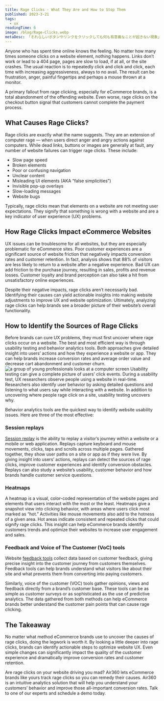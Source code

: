 ```yaml
---
title: Rage Clicks - What They Are and How to Stop Them
published: 2023-3-21
tags:
  - ux
readingTime: 6
image: /blog/Rage-Clicks.webp
metaDesc: 「それらしいボタンやリンクをクリックしても何も有意義なことが起きない現象」のことをレイジクリックと言います。具体的にはリンクが機能しなかったり、404ページにつながったり、ページの読み込みが遅すぎて利用できなかったり、サイトがクラッシュしたりするのがレイジクリックです。
---
```


Anyone who has spent time online knows the feeling. No matter how many times someone clicks on a website element, nothing happens. Links don’t work or lead to a 404 page, pages are slow to load, if at all, or the site crashes. The usual reaction is to repeatedly click and click and click, each time with increasing aggressiveness, always to no avail. The result can be frustration, anger, painful fingertips and perhaps a mouse thrown at a monitor.

A primary fallout from rage clicking, especially for eCommerce brands, is a total abandonment of the offending website. Even worse, rage clicks on the checkout button signal that customers cannot complete the payment process.

## What Causes Rage Clicks?

Rage clicks are exactly what the name suggests. They are an extension of computer rage — when users direct anger and angry actions against computers. While dead links, buttons or images are generally at fault, any number of website failures can trigger rage clicks. These include:

- Slow page speed
- Broken elements
- Poor or confusing navigation
- Unclear content
- Misleading UI elements (AKA “false simplicities”)
- Invisible pop-up overlays
- Slow-loading messages
- Website bugs

Typically, rage clicks mean that elements on a website are not meeting user expectations. They signify that something is wrong with a website and are a key indicator of user experience (UX) problems.

## How Rage Clicks Impact eCommerce Websites

UX issues can be troublesome for all websites, but they are especially problematic for eCommerce sites. Poor customer experiences are a significant source of website friction that negatively impacts conversion rates and customer retention. In fact, analysis shows that 88% of visitors are less likely to return to a website after a negative experience. Bad UX can add friction to the purchase journey, resulting in sales, profits and revenue losses. Customer loyalty and brand perception can also take a hit from unsatisfactory online experiences.

Despite their negative impacts, rage clicks aren’t necessarily bad. Identifying their causes can yield actionable insights into making website adjustments to improve UX and website optimization. Ultimately, analyzing rage clicks can help brands see a broader picture of their website’s overall functionality.

## How to Identify the Sources of Rage Clicks

Before brands can cure UX problems, they must first uncover where rage clicks occur on a website. The best and most efficient way is through usability testing and behavior analytics tools. Both approaches give detailed insight into users’ actions and how they experience a website or app. They can help brands increase conversion rates and average order value and decrease cart abandonment and customer churn.
![a group of young professionals looks at a computer screen](/blog/rage-clicks-1.webp)
Usability testing can give a complete picture of users’ click events. During a usability test, UX researchers observe people using a website in real-time. Researchers also identify user behavior by asking detailed questions and listening to what users say while interacting with a website. In addition to uncovering where people rage click on a site, usability testing uncovers why.

Behavior analytics tools are the quickest way to identify website usability issues. Here are three of the most effective:

### Session replays

[Session replay](/en/product/capabilities/data-analysis/) is the ability to replay a visitor’s journey within a website or a mobile or web application. Replays capture keyboard and mouse movements, clicks, taps and scrolls across multiple pages. Gathered together, they show user paths on a site or app as if they were live. By giving insight into users’ actions, replays can detect the sources of rage clicks, improve customer experiences and identify conversion obstacles. Replays can also study a website’s usability, customer behavior and how brands handle customer service questions.

### Heatmaps

A heatmap is a visual, color-coded representation of the website pages and elements that users interact with the most or the least. Heatmaps give a snapshot view into clicking behavior, with areas where users click most marked as “hot.” Activities like mouse movements also add to the hotness of a given area. Hot areas indicate consistent and repeated clicks that could signify rage clicks. This insight can help eCommerce brands identify customers trends and optimize their websites to increase user engagement and sales.

### Feedback and Voice of The Customer (VoC) tools

Website [feedback tools](https://www.getfeedback.com/en/) collect data based on customer feedback, giving precise insight into the customer journey from customers themselves. Feedback tools can help brands understand what visitors like about their site and what prevents them from converting into paying customers.

Similarly, voice of the customer (VOC) tools gather opinions, views and feedback directly from a brand’s customer base. These tools can be as simple as customer surveys or as sophisticated as the use of predictive analytics. The data gathered from both methods can help eCommerce brands better understand the customer pain points that can cause rage clicking.

## The Takeaway

No matter what method eCommerce brands use to uncover the causes of rage clicks, doing the legwork is worth it. By looking a little deeper into rage clicks, brands can identify actionable steps to optimize website UX. Even simple changes can significantly impact the quality of the customer experience and dramatically improve conversion rates and customer retention.

<BlogInnerCardWrapper slug='6-ways-to-optimize-ecommerce-conversion-rates' />

Are rage clicks on your website driving you mad? Air360 lets eCommerce brands like yours track rage clicks so you can remedy their causes. Air360 is an intuitive analytics solution that will help you understand your customers’ behavior and improve those all-important conversion rates. Talk to one of our experts and schedule a demo today.
